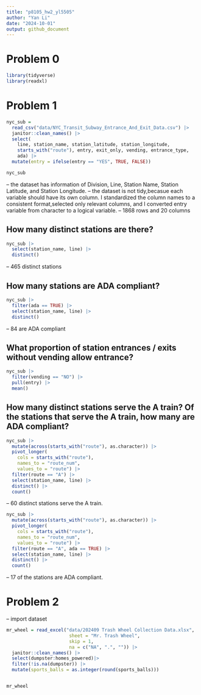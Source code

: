```yaml
---
title: "p8105_hw2_yl5505"
author: "Yan Li"
date: "2024-10-01"
output: github_document
---
```


# Problem 0
```r
library(tidyverse)
library(readxl)
```

# Problem 1
```r
nyc_sub = 
  read_csv("data/NYC_Transit_Subway_Entrance_And_Exit_Data.csv") |>
  janitor::clean_names() |>
  select(
    line, station_name, station_latitude, station_longitude, 
    starts_with("route"), entry, exit_only, vending, entrance_type, 
    ada) |> 
  mutate(entry = ifelse(entry == "YES", TRUE, FALSE))

nyc_sub
```
-- the dataset has information of Division, Line, Station Name, Station Latitude, and Station Longitude. 
-- the dataset is not tidy,becasue each variable should have its own column. I standardized the column names to a consistent format,selected only relevant columns, and I converted entry variable from character to a logical variable.
-- 1868 rows and 20 columns


## How many distinct stations are there?
```r
nyc_sub |> 
  select(station_name, line) |> 
  distinct()
```
-- 465 distinct stations

## How many stations are ADA compliant?
```r
nyc_sub |> 
  filter(ada == TRUE) |> 
  select(station_name, line) |> 
  distinct()
```
-- 84 are ADA compliant

## What proportion of station entrances / exits without vending allow entrance?

```r
nyc_sub |> 
  filter(vending == "NO") |> 
  pull(entry) |> 
  mean()
```
## How many distinct stations serve the A train? Of the stations that serve the A train, how many are ADA compliant?
```r
nyc_sub |> 
  mutate(across(starts_with("route"), as.character)) |> 
  pivot_longer(
    cols = starts_with("route"), 
    names_to = "route_num", 
    values_to = "route") |> 
  filter(route == "A") |> 
  select(station_name, line) |> 
  distinct() |> 
  count()

```
-- 60 distinct stations serve the A train.

```r
nyc_sub |> 
  mutate(across(starts_with("route"), as.character)) |> 
  pivot_longer(
    cols = starts_with("route"), 
    names_to = "route_num", 
    values_to = "route") |> 
  filter(route == "A", ada == TRUE) |> 
  select(station_name, line) |> 
  distinct() |> 
  count() 

```
-- 17 of the stations are ADA compliant. 


# Problem 2
-- import dataset
```r
mr_wheel = read_excel("data/202409 Trash Wheel Collection Data.xlsx", 
                       sheet = "Mr. Trash Wheel", 
                       skip = 1, 
                       na = c("NA", ".", "")) |> 
  janitor::clean_names() |> 
  select(dumpster:homes_powered)|>
  filter(!is.na(dumpster)) |> 
  mutate(sports_balls = as.integer(round(sports_balls)))


mr_wheel
```






